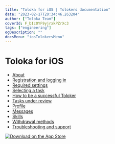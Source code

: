 ```yaml
---
title: "Toloka for iOS | Tolokers documentation"
date: "2023-02-17T20:34:46.263204"
author: ["Toloka Team"]
coverId: F_bIcOYF9yjrxkPZrXc3
tags: ["engineering"]
ogDescription: ""
docsMenu: "iosTolokersMenu"
---
```


# Toloka for iOS

* [About](./about)
* [Registration and logging in](./auth)
* [Required settings](./settings)
* [Selecting a task](./task-select)
* [How to be a successful Toloker](./tasks)
* [Tasks under review](./priemka)
* [Profile](./profile)
* [Messages](./messages)
* [Skills](./skills)
* [Withdrawal methods](./pay/about)
* [Troubleshooting and support](./troubleshooting/troubleshooting)

[![Download on the App Store](https://tlk-infra-front.azureedge.net/portal-static/uploaded/images/1676733317767/1676733317767_original_svg.svg)](https://apps.apple.com/us/app/yandex-toloka/id1282350367)
